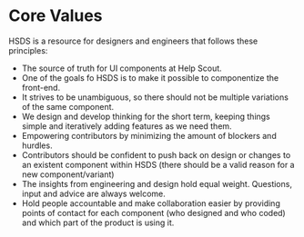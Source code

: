 
<Meta title="🏠 Welcome/1. Core Values" />

# Core Values

HSDS is a resource for designers and engineers that follows these principles:

- The source of truth for UI components at Help Scout.
- One of the goals fo HSDS is to make it possible to componentize the front-end.
- It strives to be unambiguous, so there should not be multiple variations of the same component.
- We design and develop thinking for the short term, keeping things simple and iteratively adding features as we need them.
- Empowering contributors by minimizing the amount of blockers and hurdles.
- Contributors should be confident to push back on design or changes to an existent component within HSDS (there should be a valid reason for a new component/variant)
- The insights from engineering and design hold equal weight. Questions, input and advice are always welcome.
- Hold people accountable and make collaboration easier by providing points of contact for each component (who designed and who coded) and which part of the product is using it.

